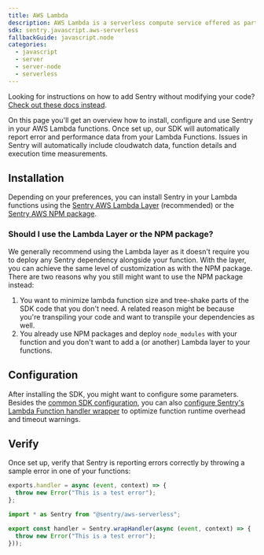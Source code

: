 ```yaml
---
title: AWS Lambda
description: AWS Lambda is a serverless compute service offered as part of Amazon Web Services. Learn how to set it up with Sentry.
sdk: sentry.javascript.aws-serverless
fallbackGuide: javascript.node
categories:
  - javascript
  - server
  - server-node
  - serverless
---
```


<Alert>

Looking for instructions on how to add Sentry without modifying your code? [Check out these docs instead](/organization/integrations/cloud-monitoring/aws-lambda/).

</Alert>

On this page you'll get an overview how to install, configure and use Sentry in your AWS Lambda functions. Once set up, our SDK will automatically report error and performance data from your Lambda Functions. Issues in Sentry will automatically include cloudwatch data, function details and execution time measurements.

## Installation

Depending on your preferences, you can install Sentry in your Lambda functions using the [Sentry AWS Lambda Layer](./install/layer) (recommended) or the [Sentry AWS NPM package](./install/npm).

### Should I use the Lambda Layer or the NPM package?

We generally recommend using the Lambda layer as it doesn't require you to deploy any Sentry dependency alongside your function.
With the layer, you can achieve the same level of customization as with the NPM package.
There are two reasons why you still might want to use the NPM package instead:

1. You want to minimize lambda function size and tree-shake parts of the SDK code that you don't need. A related reason might be because you're transpiling your code and want to transpile your dependencies as well.
2. You already use NPM packages and deploy `node_modules` with your function and you don't want to add a (or another) Lambda layer to your functions.

## Configuration

After installing the SDK, you might want to configure some parameters. Besides the [common SDK configuration](./configuration/), you can also [configure Sentry's Lambda Function handler wrapper](./configuration/lambda-wrapper) to optimize function runtime overhead and timeout warnings.

## Verify

Once set up, verify that Sentry is reporting errors correctly by throwing a sample error in one of your functions:

```javascript {filename:index.js}{tabTitle:CommonJS}{2}
exports.handler = async (event, context) => {
  throw new Error("This is a test error");
};
```

```javascript {filename:index.mjs}{tabTitle:ESM}{4}
import * as Sentry from "@sentry/aws-serverless";

export const handler = Sentry.wrapHandler(async (event, context) => {
  throw new Error("This is a test error");
}));
```
